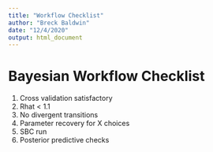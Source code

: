```yaml
---
title: "Workflow Checklist"
author: "Breck Baldwin"
date: "12/4/2020"
output: html_document
---
```



# Bayesian Workflow Checklist

1. Cross validation satisfactory
2. Rhat < 1.1
3. No divergent transitions
4. Parameter recovery for X choices
5. SBC run
6. Posterior predictive checks